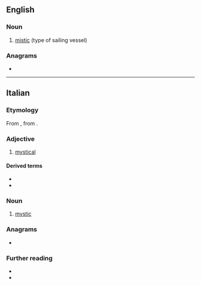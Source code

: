 {{also|místico}}
==English==

===Noun===
{{en-noun|s|misticoes}}

# [[mistic]] (type of sailing vessel)

===Anagrams===
* {{anagrams|en|a=ciimost|miotics|somitic}}

----

==Italian==

===Etymology===
From {{der|it|la|mysticus}}, from {{der|it|grc|μυστικός}}.

===Adjective===
{{it-adj|mistic|o|a|i|he}}

# [[mystical]]

====Derived terms====
* {{l|it|misticamente}}
* {{l|it|misticismo}}

===Noun===
{{it-noun|m|mistici}}

# [[mystic]]

===Anagrams===
* {{l|it|cistomi}}

===Further reading===
* {{R:it:Treccani|sense=1}}
* {{R:it:Treccani|sense=2}}